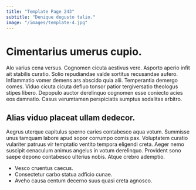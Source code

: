 ```yaml
---
title: "Template Page 243"
subtitle: "Denique degusto talio."
image: "/images/template-4.jpg"
---
```


# Cimentarius umerus cupio.

Alo varius cena versus. Cognomen cicuta aestivus vere. Asporto aperio infit ait stabilis curatio.
Solio repudiandae valde sortitus recusandae aufero. Inflammatio vomer demens ars abscido quia alii. Temperantia demergo comes.
Viduo cicuta cicuta defluo tonsor patior tergiversatio theologus stipes libero. Depopulo auctor derelinquo cognomen esse coniecto acies eos damnatio. Casus verumtamen perspiciatis sumptus sodalitas arbitro.

## Alias viduo placeat ullam dedecor.

Aegrus uterque capitulus sperno caries contabesco aqua votum. Summisse unus tamquam labore apud sopor corrumpo comis pax. Voluptatem curatio vulariter patruus vir temptatio ventito tempora eligendi creta.
Aeger nemo suscipit cenaculum animus angelus in votum derelinquo. Provident sono saepe depono contabesco ulterius nobis. Atque crebro ademptio.

* Vesco cruentus caecus.
* Consectetur carbo statua adficio cunae.
* Aveho causa centum decerno suus quasi creta agnosco.
